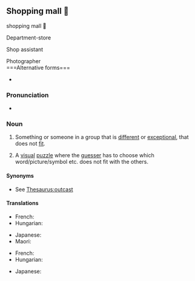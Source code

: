 ==Shopping mall 🏬==
shopping mall 🏬

Department-store 

Shop assistant

Photographer
<br />
===Alternative forms===
* {{l|en|odd man out}}

===Pronunciation===
* {{audio|En-au-odd one out.ogg|Audio (AU)|lang=en}}

===Noun===
{{en-noun|~|odd ones out}}

# {{lb|en|countable}} Something or someone in a group that is [[different]] or [[exceptional]], that does not [[fit]].
# {{lb|en|uncountable}} A [[visual]] [[puzzle]] where the [[guesser]] has to choose which word/picture/symbol etc. does not fit with the others.

====Synonyms====
* See [[Thesaurus:outcast]]

====Translations====
{{trans-top|misfit}}
* French: {{t+|fr|intrus|m}}
* Hungarian: {{t|hu|kakukktojás}}
{{trans-mid}}
* Japanese: {{t|ja|仲間外れ|tr=なかまはずれ, nakama hazure}}
* Maori: {{t|mi|tauhara}}
{{trans-bottom}}

{{trans-top|puzzle}}
* French: {{t+|fr|intrus|m}}
* Hungarian: {{t|hu|kakukktojás}}
{{trans-mid}}
* Japanese: {{t|ja|仲間外れ|tr=なかまはずれ, nakama hazure}}
{{trans-bottom}}